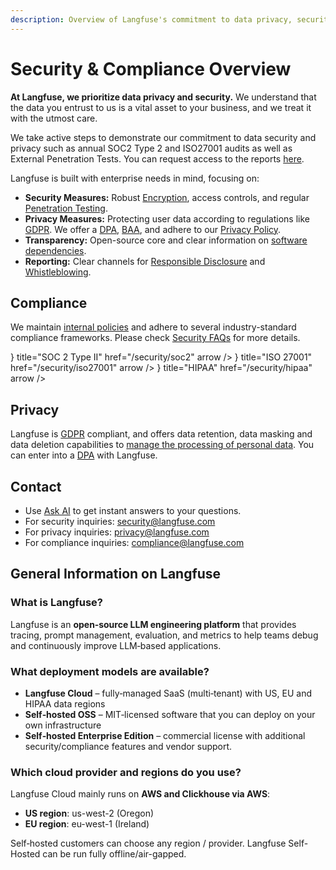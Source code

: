 ```yaml
---
description: Overview of Langfuse's commitment to data privacy, security, and compliance, including links to detailed pages on specific measures and certifications.
---
```


# Security & Compliance Overview

**At Langfuse, we prioritize data privacy and security.** We understand that the data you entrust to us is a vital asset to your business, and we treat it with the utmost care.

We take active steps to demonstrate our commitment to data security and privacy such as annual SOC2 Type 2 and ISO27001 audits as well as External Penetration Tests. You can request access to the reports [here](/request-security-docs).

Langfuse is built with enterprise needs in mind, focusing on:

- **Security Measures:** Robust [Encryption](/security/encryption), access controls, and regular [Penetration Testing](/security/penetration-testing).
- **Privacy Measures:** Protecting user data according to regulations like [GDPR](/security/gdpr). We offer a [DPA](/security/dpa), [BAA](/security/hipaa), and adhere to our [Privacy Policy](/privacy).
- **Transparency:** Open-source core and clear information on [software dependencies](/security/dependencies).
- **Reporting:** Clear channels for [Responsible Disclosure](/security/responsible-disclosure) and [Whistleblowing](/security/whistleblowing).

## Compliance

We maintain [internal policies](/security/policies) and adhere to several industry-standard compliance frameworks. Please check [Security FAQs](/security/security-faq) for more details.


<Cards num={3}>
  <Cards.Card
    icon={<ShieldCheck size="24" />}
    title="SOC 2 Type II"
    href="/security/soc2"
    arrow
  />
  <Cards.Card
    icon={<BadgeCheck size="24" />}
    title="ISO 27001"
    href="/security/iso27001"
    arrow
  />
  <Cards.Card
    icon={<HeartPulse size="24" />}
    title="HIPAA"
    href="/security/hipaa"
    arrow
  />
</Cards>

## Privacy

Langfuse is [GDPR](/security/gdpr) compliant, and offers data retention, data masking and data deletion capabilities to [manage the processing of personal data](/security/manage-personal-data). You can enter into a [DPA](/security/dpa) with Langfuse.

## Contact

- Use [Ask AI](/ask-ai) to get instant answers to your questions.
- For security inquiries: security@langfuse.com
- For privacy inquiries: privacy@langfuse.com
- For compliance inquiries: compliance@langfuse.com

## General Information on Langfuse

### What is Langfuse?

Langfuse is an **open‑source LLM engineering platform** that provides tracing, prompt management, evaluation, and metrics to help teams debug and continuously improve LLM‑based applications.

### What deployment models are available?

- **Langfuse Cloud** – fully‑managed SaaS (multi‑tenant) with US, EU and HIPAA data regions
- **Self‑hosted OSS** – MIT‑licensed software that you can deploy on your own infrastructure
- **Self‑hosted Enterprise Edition** – commercial license with additional security/compliance features and vendor support.

### Which cloud provider and regions do you use?

Langfuse Cloud mainly runs on **AWS and Clickhouse via AWS**:

- **US region**: us-west-2 (Oregon)
- **EU region**: eu-west-1 (Ireland)

Self‑hosted customers can choose any region / provider. Langfuse Self-Hosted can be run fully offline/air-gapped.
